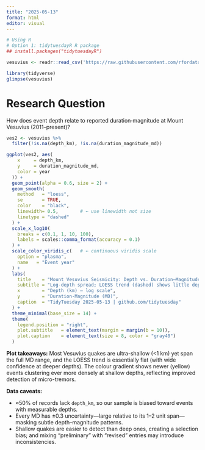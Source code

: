 ```yaml
---
title: "2025-05-13"
format: html
editor: visual
---
```


```r
# Using R
# Option 1: tidytuesdayR R package 
## install.packages("tidytuesdayR")

vesuvius <- readr::read_csv('https://raw.githubusercontent.com/rfordatascience/tidytuesday/main/data/2025/2025-05-13/vesuvius.csv')
```

```r
library(tidyverse)
glimpse(vesuvius)
```

# Research Question

How does event depth relate to reported duration‐magnitude at Mount Vesuvius (2011–present)?

```r
ves2 <- vesuvius %>% 
  filter(!is.na(depth_km), !is.na(duration_magnitude_md)) 

ggplot(ves2, aes(
    x     = depth_km, 
    y     = duration_magnitude_md, 
    color = year
  )) +
  geom_point(alpha = 0.6, size = 2) +
  geom_smooth(
    method   = "loess", 
    se       = TRUE, 
    color    = "black", 
    linewidth= 0.5,        # ← use linewidth not size
    linetype = "dashed"
  ) +
  scale_x_log10(
    breaks = c(0.1, 1, 10, 100),
    labels = scales::comma_format(accuracy = 0.1)
  ) +
  scale_color_viridis_c(   # ← continuous viridis scale
    option = "plasma", 
    name   = "Event year"
  ) +
  labs(
    title    = "Mount Vesuvius Seismicity: Depth vs. Duration–Magnitude",
    subtitle = "Log-depth spread; LOESS trend (dashed) shows little depth–MD relationship",
    x        = "Depth (km) — log scale",
    y        = "Duration-Magnitude (MD)",
    caption  = "TidyTuesday 2025-05-13 | github.com/tidytuesday"
  ) +
  theme_minimal(base_size = 14) +
  theme(
    legend.position = "right",
    plot.subtitle   = element_text(margin = margin(b = 10)),
    plot.caption    = element_text(size = 8, color = "gray40")
  )
```

**Plot takeaways:** Most Vesuvius quakes are ultra-shallow (\<1 km) yet span the full MD range, and the LOESS trend is essentially flat (with wide confidence at deeper depths). The colour gradient shows newer (yellow) events clustering ever more densely at shallow depths, reflecting improved detection of micro-tremors.

**Data caveats:**

-   ≈50% of records lack `depth_km`, so our sample is biased toward events with measurable depths.
-   Every MD has ±0.3 uncertainty—large relative to its 1–2 unit span—masking subtle depth–magnitude patterns.
-   Shallow quakes are easier to detect than deep ones, creating a selection bias; and mixing “preliminary” with “revised” entries may introduce inconsistencies.

